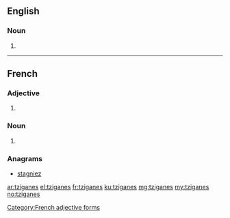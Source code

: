 ==English==

===Noun===
{{head|en|plural}}

# {{plural of|tzigane|lang=en}}

----
==French==

===Adjective===
{{head|fr}} {{m-p|f-p}}

# {{plural of|nocat=1|tzigane|lang=fr}}

[[Category:French adjective forms]]

===Noun===
{{head|fr|plural}} {{m-p|f-p}}

# {{plural of|tzigane|lang=fr|nocat=1}}

===Anagrams===
* [[stagniez#French|stagniez]]

[[ar:tziganes]]
[[el:tziganes]]
[[fr:tziganes]]
[[ku:tziganes]]
[[mg:tziganes]]
[[my:tziganes]]
[[no:tziganes]]